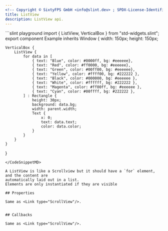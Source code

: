 ```yaml
---
<!-- Copyright © SixtyFPS GmbH <info@slint.dev> ; SPDX-License-Identifier: MIT -->
title: ListView
description: ListView api.
---
```



<CodeSnippetMD imagePath="/src/assets/generated/std-widgets-listview-example.png"  imageWidth="200" imageHeight="200"  imageAlt='listview example'>
```slint playground
import { ListView, VerticalBox } from "std-widgets.slint";
export component Example inherits Window {
    width: 150px;
    height: 150px;

    VerticalBox {
        ListView {  
            for data in [
                { text: "Blue", color: #0000ff, bg: #eeeeee},
                { text: "Red", color: #ff0000, bg: #eeeeee},
                { text: "Green", color: #00ff00, bg: #eeeeee},
                { text: "Yellow", color: #ffff00, bg: #222222 },
                { text: "Black", color: #000000, bg: #eeeeee },
                { text: "White", color: #ffffff, bg: #222222 },
                { text: "Magenta", color: #ff00ff, bg: #eeeeee },
                { text: "Cyan", color: #00ffff, bg: #222222 },
            ] : Rectangle {
                height: 30px;
                background: data.bg;
                width: parent.width;
                Text {
                    x: 0;
                    text: data.text;
                    color: data.color;
                }
            }
        }
    }
}
```
</CodeSnippetMD>

A ListView is like a Scrollview but it should have a `for` element, and the content are
automatically laid out in a list.
Elements are only instantiated if they are visible

## Properties

Same as <Link type="ScrollView"/>.


## Callbacks

Same as <Link type="ScrollView"/>.
